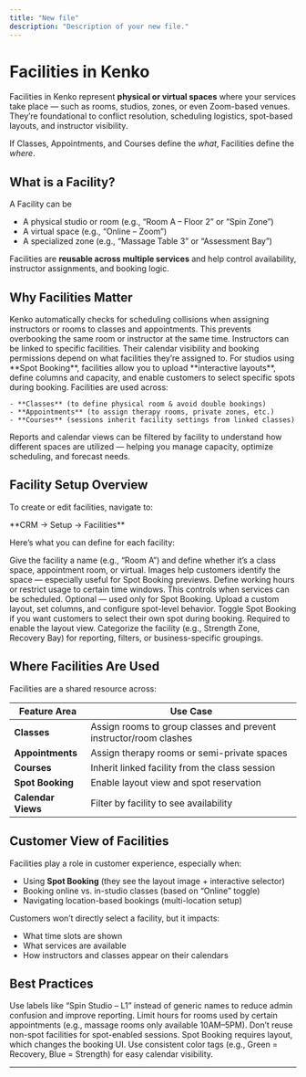 ```yaml
---
title: "New file"
description: "Description of your new file."
---
```


# Facilities in Kenko

Facilities in Kenko represent **physical or virtual spaces** where your services take place — such as rooms, studios, zones, or even Zoom-based venues. They’re foundational to conflict resolution, scheduling logistics, spot-based layouts, and instructor visibility.

If Classes, Appointments, and Courses define the _what_, Facilities define the _where_.

## What is a Facility?

A Facility can be

- A physical studio or room (e.g., “Room A – Floor 2” or “Spin Zone”)
- A virtual space (e.g., “Online – Zoom”)
- A specialized zone (e.g., “Massage Table 3” or “Assessment Bay”)

Facilities are **reusable across multiple services** and help control availability, instructor assignments, and booking logic.

## Why Facilities Matter

<AccordionGroup>
  <Accordion title="Scheduling Conflict Checks" icon="triangle-exclamation">
    Kenko automatically checks for scheduling collisions when assigning instructors or rooms to classes and appointments. This prevents overbooking the same room or instructor at the same time.
  </Accordion>
  <Accordion title="Instructor & Resource Visibility" icon="eye">
    Instructors can be linked to specific facilities. Their calendar visibility and booking permissions depend on what facilities they’re assigned to.
  </Accordion>
  <Accordion title="Spot Booking Integration" icon="border-all">
    For studios using **Spot Booking**, facilities allow you to upload **interactive layouts**, define columns and capacity, and enable customers to select specific spots during booking.
  </Accordion>
  <Accordion title="Used Across Services" icon="arrows-left-right">
    Facilities are used across:

    - **Classes** (to define physical room & avoid double bookings)
    - **Appointments** (to assign therapy rooms, private zones, etc.)
    - **Courses** (sessions inherit facility settings from linked classes)
  </Accordion>
  <Accordion title="Operational Analytics & Filtering" icon="chart-column">
    Reports and calendar views can be filtered by facility to understand how different spaces are utilized — helping you manage capacity, optimize scheduling, and forecast needs.
  </Accordion>
</AccordionGroup>

## Facility Setup Overview

To create or edit facilities, navigate to:

<Note>
  **CRM → Setup → Facilities**
</Note>

Here’s what you can define for each facility:

<CardGroup cols="2">
  <Card title="Name & Type" icon="keyboard">
    Give the facility a name (e.g., “Room A”) and define whether it’s a class space, appointment room, or virtual.
  </Card>
  <Card title="Upload Image" icon="image">
    Images help customers identify the space — especially useful for Spot Booking previews.
  </Card>
  <Card title="General Availability" icon="clock">
    Define working hours or restrict usage to certain time windows. This controls when services can be scheduled.
  </Card>
  <Card title="Facility Layout" icon="grid">
    Optional — used only for Spot Booking. Upload a custom layout, set columns, and configure spot-level behavior.
  </Card>
  <Card title="Enable Spot Booking" icon="bullseye">
    Toggle Spot Booking if you want customers to select their own spot during booking. Required to enable the layout view.
  </Card>
  <Card title="Tags & Zone Type" icon="tags">
    Categorize the facility (e.g., Strength Zone, Recovery Bay) for reporting, filters, or business-specific groupings.
  </Card>
</CardGroup>

## Where Facilities Are Used

Facilities are a shared resource across:

| Feature Area       | Use Case                                                          |
| ------------------ | ----------------------------------------------------------------- |
| **Classes**        | Assign rooms to group classes and prevent instructor/room clashes |
| **Appointments**   | Assign therapy rooms or semi-private spaces                       |
| **Courses**        | Inherit linked facility from the class session                    |
| **Spot Booking**   | Enable layout view and spot reservation                           |
| **Calendar Views** | Filter by facility to see availability                            |

## Customer View of Facilities

Facilities play a role in customer experience, especially when:

- Using **Spot Booking** (they see the layout image \+ interactive selector)
- Booking online vs. in-studio classes (based on “Online” toggle)
- Navigating location-based bookings (multi-location setup)

Customers won’t directly select a facility, but it impacts:

- What time slots are shown
- What services are available
- How instructors and classes appear on their calendars

## Best Practices

<CardGroup cols="2">
  <Card title="Use Clear Facility Names" icon="tag">
    Use labels like “Spin Studio – L1” instead of generic names to reduce admin confusion and improve reporting.
  </Card>
  <Card title="Restrict General Availability" icon="clock-rotate-left">
    Limit hours for rooms used by certain appointments (e.g., massage rooms only available 10AM–5PM).
  </Card>
  <Card title="Create Separate Facilities for Spot Booking" icon="table-cells">
    Don’t reuse non-spot facilities for spot-enabled sessions. Spot Booking requires layout, which changes the booking UI.
  </Card>
  <Card title="Color Code by Zone" icon="palette">
    Use consistent color tags (e.g., Green = Recovery, Blue = Strength) for easy calendar visibility.
  </Card>
</CardGroup>

---